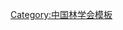 {{Navbox
| name   = 中国林学会第七届理事会
| title  = [[中国林学会]]第七届理事会
| above  = 1989年1月－1993年5月
| bodyclass = hlist
| group1 = 名誉理事长
| list1  = [[吴中伦]]
| group2 = 理事长
| list2  = [[董智勇]]
| group3 = 副理事长
| list3  = 
* [[吴博|吴　博]]（常务）
* [[刘于鹤]]
* [[沈国舫]]
* [[周正|周　正]]
* [[王明庥]]
* [[冯宗炜 (生态学家)|冯宗炜]]
* [[朱国玺]]
| group4 = 常务理事
| list4  = 
* [[于志民]]
* [[马联春]]
* [[王明庥]]
* [[王志宝]]
* [[王性炎]]
* [[刘于鹤]]
* [[刘永龙]]
* [[冯宗炜 (生态学家)|冯宗炜]]
* [[朱国玺]]
* [[沈国舫]]
* [[吴博|吴　博]]
* [[周正|周　正]]
* [[张观礼]]
* [[贺庆棠]]
* [[赵士洞]]
* [[唐午庆]]
* [[董智勇]]
| group5 = 秘书长
| list5  = [[唐午庆]]{{to}}[[孙庆民]]
| group6 = 副秘书长
| list6  = 
* [[马忠良]]
* [[李葆珍]]
| group7 = 顾问
| list7  =
* [[汪振儒]]
* [[范济洲]]
* [[王战|王　战]]
* [[阳含熙]]
* [[徐燕千]]
* [[王恺|王　恺]]
* [[陈陆圻|{{Box|陈陆圻}}]]
* [[周以良]]
* [[张楚宝]]
* [[王庆波]]
| below  = 标注：{{Box|任内逝世}}
}}<noinclude>
{{collapsible option}}
[[Category:中国林学会模板]]
</noinclude>